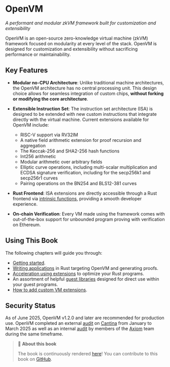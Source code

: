 # OpenVM

_A performant and modular zkVM framework built for customization and extensibility_

OpenVM is an open-source zero-knowledge virtual machine (zkVM) framework focused on modularity at every level of the stack. OpenVM is designed for customization and extensibility without sacrificing performance or maintainability.

## Key Features

- **Modular no-CPU Architecture**: Unlike traditional machine architectures, the OpenVM architecture has no central processing unit. This design choice allows for seamless integration of custom chips, **without forking or modifying the core architecture**.

- **Extensible Instruction Set**: The instruction set architecture (ISA) is designed to be extended with new custom instructions that integrate directly with the virtual machine. Current extensions available for OpenVM include:

  - RISC-V support via RV32IM
  - A native field arithmetic extension for proof recursion and aggregation
  - The Keccak-256 and SHA2-256 hash functions
  - Int256 arithmetic
  - Modular arithmetic over arbitrary fields
  - Elliptic curve operations, including multi-scalar multiplication and ECDSA signature verification, including for the secp256k1 and secp256r1 curves
  - Pairing operations on the BN254 and BLS12-381 curves

- **Rust Frontend**: ISA extensions are directly accessible through a Rust frontend via [intrinsic functions](https://en.wikipedia.org/wiki/Intrinsic_function), providing a smooth developer experience.

- **On-chain Verification**: Every VM made using the framework comes with out-of-the-box support for unbounded program proving with verification on Ethereum.

## Using This Book

The following chapters will guide you through:

- [Getting started](../getting-started/install).
- [Writing applications](../writing-apps/overview) in Rust targeting OpenVM and generating proofs.
- [Acceleration using extensions](../acceleration-using-extensions/overview) to optimize your Rust programs.
- An assortment of helpful [guest libraries](../guest-libraries/keccak256) designed for direct use within your guest programs.
- [How to add custom VM extensions](../advanced-usage/creating-a-new-extension).

## Security Status

As of June 2025, OpenVM v1.2.0 and later are recommended for production use. OpenVM completed an external [audit](https://github.com/openvm-org/openvm/blob/main/audits/v1-cantina-report.pdf) on [Cantina](https://cantina.xyz/) from January to March 2025 as well as an internal [audit](https://github.com/openvm-org/openvm/blob/main/audits/v1-internal/README.md) by members of the [Axiom](https://axiom.xyz/) team during the same timeframe.

> 📖 **About this book**
>
> The book is continuously rendered [here](https://book.openvm.dev/)!
> You can contribute to this book on [GitHub][gh-book].

[gh-book]: https://github.com/openvm-org/openvm/tree/main/book
